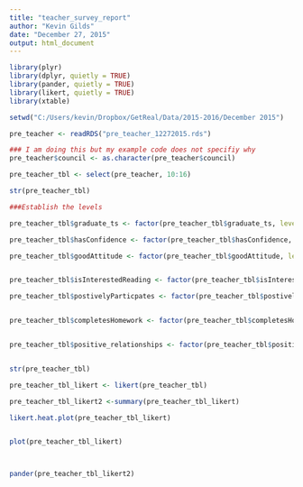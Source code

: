 ```yaml
---
title: "teacher_survey_report"
author: "Kevin Gilds"
date: "December 27, 2015"
output: html_document
---
```


```r
library(plyr)
library(dplyr, quietly = TRUE)
library(pander, quietly = TRUE)
library(likert, quietly = TRUE)
library(xtable)

```

```r
setwd("C:/Users/kevin/Dropbox/GetReal/Data/2015-2016/December 2015")

pre_teacher <- readRDS("pre_teacher_12272015.rds")


```


```r
### I am doing this but my example code does not specifiy why
pre_teacher$council <- as.character(pre_teacher$council) 

```


```r
pre_teacher_tbl <- select(pre_teacher, 10:16)

str(pre_teacher_tbl)

###Establish the levels 

pre_teacher_tbl$graduate_ts <- factor(pre_teacher_tbl$graduate_ts, levels=c("Strongly Disagree", "Disagree", "Slightly Disagree", "Neither Agree nor Disagree", "Slightly Agree", "Agree", "Strongly Agree"),ordered = TRUE)

pre_teacher_tbl$hasConfidence <- factor(pre_teacher_tbl$hasConfidence, levels=c("Strongly Disagree", "Disagree", "Slightly Disagree", "Neither Agree nor Disagree", "Slightly Agree", "Agree", "Strongly Agree"),ordered = TRUE)

pre_teacher_tbl$goodAttitude <- factor(pre_teacher_tbl$goodAttitude, levels=c("Strongly Disagree", "Disagree", "Slightly Disagree", "Neither Agree nor Disagree", "Slightly Agree", "Agree", "Strongly Agree"),ordered = TRUE)


pre_teacher_tbl$isInterestedReading <- factor(pre_teacher_tbl$isInterestedReading, levels=c("Strongly Disagree", "Disagree", "Slightly Disagree", "Neither Agree nor Disagree", "Slightly Agree", "Agree", "Strongly Agree"),ordered = TRUE)

pre_teacher_tbl$postivelyParticpates <- factor(pre_teacher_tbl$postivelyParticpates, levels=c("Strongly Disagree", "Disagree", "Slightly Disagree", "Neither Agree nor Disagree", "Slightly Agree", "Agree", "Strongly Agree"),ordered = TRUE)


pre_teacher_tbl$completesHomework <- factor(pre_teacher_tbl$completesHomework, levels=c("Strongly Disagree", "Disagree", "Slightly Disagree", "Neither Agree nor Disagree", "Slightly Agree", "Agree", "Strongly Agree"),ordered = TRUE)


pre_teacher_tbl$positive_relationships <- factor(pre_teacher_tbl$positive_relationships, levels=c("Strongly Disagree", "Disagree", "Slightly Disagree", "Neither Agree nor Disagree", "Slightly Agree", "Agree", "Strongly Agree"),ordered = TRUE)


str(pre_teacher_tbl)

```

```r

pre_teacher_tbl_likert <- likert(pre_teacher_tbl)

pre_teacher_tbl_likert2 <-summary(pre_teacher_tbl_likert)

likert.heat.plot(pre_teacher_tbl_likert)


plot(pre_teacher_tbl_likert)




```

```r

pander(pre_teacher_tbl_likert2)


```



